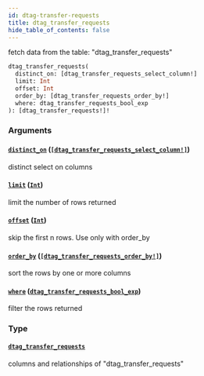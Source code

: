 ```yaml
---
id: dtag-transfer-requests
title: dtag_transfer_requests
hide_table_of_contents: false
---
```


fetch data from the table: "dtag_transfer_requests"

```graphql
dtag_transfer_requests(
  distinct_on: [dtag_transfer_requests_select_column!]
  limit: Int
  offset: Int
  order_by: [dtag_transfer_requests_order_by!]
  where: dtag_transfer_requests_bool_exp
): [dtag_transfer_requests!]!
```

### Arguments

#### [`distinct_on`](#) ([`[dtag_transfer_requests_select_column!]`](/07-graphql/enums/dtag-transfer-requests-select-column))

distinct select on columns

#### [`limit`](#) ([`Int`](/07-graphql/scalars/int))

limit the number of rows returned

#### [`offset`](#) ([`Int`](/07-graphql/scalars/int))

skip the first n rows. Use only with order_by

#### [`order_by`](#) ([`[dtag_transfer_requests_order_by!]`](/07-graphql/inputs/dtag-transfer-requests-order-by))

sort the rows by one or more columns

#### [`where`](#) ([`dtag_transfer_requests_bool_exp`](/07-graphql/inputs/dtag-transfer-requests-bool-exp))

filter the rows returned

### Type

#### [`dtag_transfer_requests`](/07-graphql/objects/dtag-transfer-requests)

columns and relationships of "dtag_transfer_requests"
